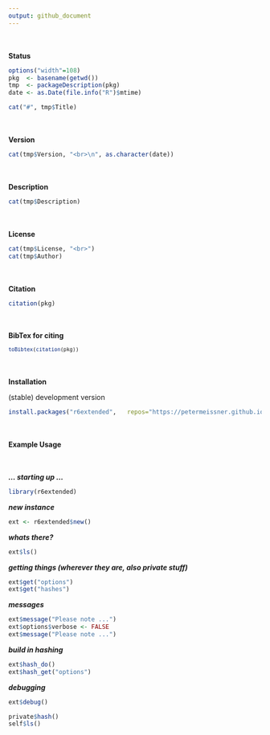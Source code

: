 ```yaml
---
output: github_document
---
```



<br><br>
**Status**



```r
options("width"=108)
pkg  <- basename(getwd())
tmp  <- packageDescription(pkg)
date <- as.Date(file.info("R")$mtime)
```

```r
cat("#", tmp$Title)
```



<br><br>
**Version**

```r
cat(tmp$Version, "<br>\n", as.character(date))  
```


<br><br>
**Description**

```r
cat(tmp$Description)
```


<br><br>
**License**

```r
cat(tmp$License, "<br>")
cat(tmp$Author)
```


<br><br>
**Citation**


```r
citation(pkg)
```

<br><br>
**BibTex for citing**

<code style="white-space:normal;">
```r
toBibtex(citation(pkg))
```
</code>



<br><br>
**Installation**


(stable) development version

```r
install.packages("r6extended",   repos="https://petermeissner.github.io/drat")    
```


    

<br><br>
**Example Usage**

<br><br>
***... starting up ...***

```r
library(r6extended)
```


***new instance***
```r
ext <- r6extended$new()
```


***whats there?***
```r
ext$ls()
```


***getting things (wherever they are, also private stuff)***
```r
ext$get("options")
ext$get("hashes")
```


***messages***
```r
ext$message("Please note ...")
ext$options$verbose <- FALSE
ext$message("Please note ...")
```


***build in hashing***
```r
ext$hash_do()
ext$hash_get("options")
```


***debugging***
```r
ext$debug()

private$hash()
self$ls()
```


